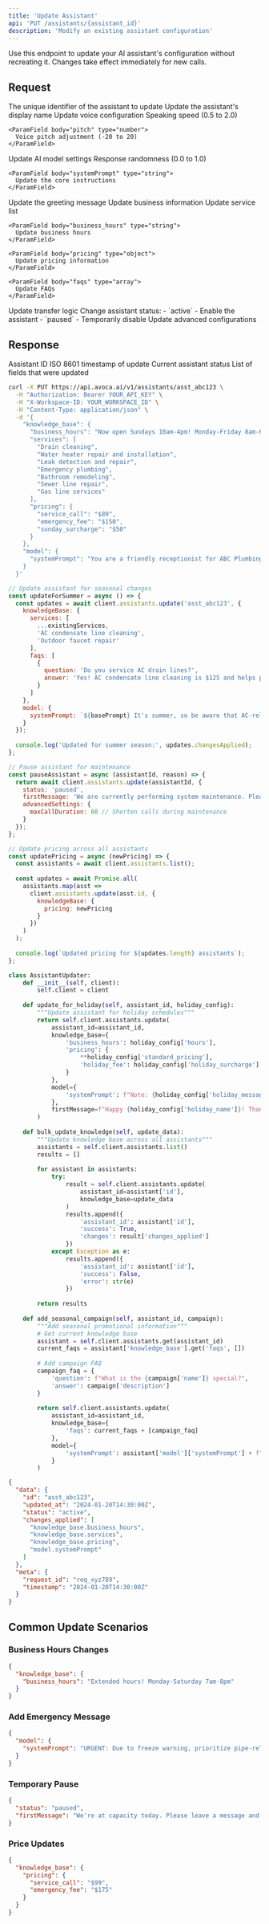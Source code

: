 ```yaml
---
title: 'Update Assistant'
api: 'PUT /assistants/{assistant_id}'
description: 'Modify an existing assistant configuration'
---
```


<Note>
  Use this endpoint to update your AI assistant's configuration without recreating it. Changes take effect immediately for new calls.
</Note>

## Request

<ParamField path="assistant_id" type="string" required>
  The unique identifier of the assistant to update
</ParamField>

<ParamField body="name" type="string">
  Update the assistant's display name
</ParamField>

<ParamField body="voice" type="object">
  Update voice configuration
  
  <Expandable title="properties">
    <ParamField body="speed" type="number">
      Speaking speed (0.5 to 2.0)
    </ParamField>
    
    <ParamField body="pitch" type="number">
      Voice pitch adjustment (-20 to 20)
    </ParamField>
  </Expandable>
</ParamField>

<ParamField body="model" type="object">
  Update AI model settings
  
  <Expandable title="properties">
    <ParamField body="temperature" type="number">
      Response randomness (0.0 to 1.0)
    </ParamField>
    
    <ParamField body="systemPrompt" type="string">
      Update the core instructions
    </ParamField>
  </Expandable>
</ParamField>

<ParamField body="firstMessage" type="string">
  Update the greeting message
</ParamField>

<ParamField body="knowledge_base" type="object">
  Update business information
  
  <Expandable title="properties">
    <ParamField body="services" type="array">
      Update service list
    </ParamField>
    
    <ParamField body="business_hours" type="string">
      Update business hours
    </ParamField>
    
    <ParamField body="pricing" type="object">
      Update pricing information
    </ParamField>
    
    <ParamField body="faqs" type="array">
      Update FAQs
    </ParamField>
  </Expandable>
</ParamField>

<ParamField body="transfer_rules" type="object">
  Update transfer logic
</ParamField>

<ParamField body="status" type="string">
  Change assistant status:
  - `active` - Enable the assistant
  - `paused` - Temporarily disable
</ParamField>

<ParamField body="advanced_settings" type="object">
  Update advanced configurations
</ParamField>

## Response

<ResponseField name="id" type="string">
  Assistant ID
</ResponseField>

<ResponseField name="updated_at" type="string">
  ISO 8601 timestamp of update
</ResponseField>

<ResponseField name="status" type="string">
  Current assistant status
</ResponseField>

<ResponseField name="changes_applied" type="array">
  List of fields that were updated
</ResponseField>

<RequestExample>

```bash cURL
curl -X PUT https://api.avoca.ai/v1/assistants/asst_abc123 \
  -H "Authorization: Bearer YOUR_API_KEY" \
  -H "X-Workspace-ID: YOUR_WORKSPACE_ID" \
  -H "Content-Type: application/json" \
  -d '{
    "knowledge_base": {
      "business_hours": "Now open Sundays 10am-4pm! Monday-Friday 8am-6pm, Saturday 9am-4pm",
      "services": [
        "Drain cleaning",
        "Water heater repair and installation",
        "Leak detection and repair",
        "Emergency plumbing",
        "Bathroom remodeling",
        "Sewer line repair",
        "Gas line services"
      ],
      "pricing": {
        "service_call": "$89",
        "emergency_fee": "$150",
        "sunday_surcharge": "$50"
      }
    },
    "model": {
      "systemPrompt": "You are a friendly receptionist for ABC Plumbing. We now offer Sunday service! Make sure to mention this when customers ask about availability."
    }
  }'
```

```javascript Node.js
// Update assistant for seasonal changes
const updateForSummer = async () => {
  const updates = await client.assistants.update('asst_abc123', {
    knowledgeBase: {
      services: [
        ...existingServices,
        'AC condensate line cleaning',
        'Outdoor faucet repair'
      ],
      faqs: [
        {
          question: 'Do you service AC drain lines?',
          answer: 'Yes! AC condensate line cleaning is $125 and helps prevent water damage.'
        }
      ]
    },
    model: {
      systemPrompt: `${basePrompt} It's summer, so be aware that AC-related plumbing issues are common.`
    }
  });
  
  console.log('Updated for summer season:', updates.changesApplied);
};

// Pause assistant for maintenance
const pauseAssistant = async (assistantId, reason) => {
  return await client.assistants.update(assistantId, {
    status: 'paused',
    firstMessage: 'We are currently performing system maintenance. Please call back in 30 minutes or leave a message.',
    advancedSettings: {
      maxCallDuration: 60 // Shorten calls during maintenance
    }
  });
};

// Update pricing across all assistants
const updatePricing = async (newPricing) => {
  const assistants = await client.assistants.list();
  
  const updates = await Promise.all(
    assistants.map(asst => 
      client.assistants.update(asst.id, {
        knowledgeBase: {
          pricing: newPricing
        }
      })
    )
  );
  
  console.log(`Updated pricing for ${updates.length} assistants`);
};
```

```python Python
class AssistantUpdater:
    def __init__(self, client):
        self.client = client
    
    def update_for_holiday(self, assistant_id, holiday_config):
        """Update assistant for holiday schedules"""
        return self.client.assistants.update(
            assistant_id=assistant_id,
            knowledge_base={
                'business_hours': holiday_config['hours'],
                'pricing': {
                    **holiday_config['standard_pricing'],
                    'holiday_fee': holiday_config['holiday_surcharge']
                }
            },
            model={
                'systemPrompt': f"Note: {holiday_config['holiday_message']}. We have special holiday hours and pricing in effect."
            },
            firstMessage=f"Happy {holiday_config['holiday_name']}! Thank you for calling ABC Plumbing. How can I help you today?"
        )
    
    def bulk_update_knowledge(self, update_data):
        """Update knowledge base across all assistants"""
        assistants = self.client.assistants.list()
        results = []
        
        for assistant in assistants:
            try:
                result = self.client.assistants.update(
                    assistant_id=assistant['id'],
                    knowledge_base=update_data
                )
                results.append({
                    'assistant_id': assistant['id'],
                    'success': True,
                    'changes': result['changes_applied']
                })
            except Exception as e:
                results.append({
                    'assistant_id': assistant['id'],
                    'success': False,
                    'error': str(e)
                })
        
        return results
    
    def add_seasonal_campaign(self, assistant_id, campaign):
        """Add seasonal promotional information"""
        # Get current knowledge base
        assistant = self.client.assistants.get(assistant_id)
        current_faqs = assistant['knowledge_base'].get('faqs', [])
        
        # Add campaign FAQ
        campaign_faq = {
            'question': f"What is the {campaign['name']} special?",
            'answer': campaign['description']
        }
        
        return self.client.assistants.update(
            assistant_id=assistant_id,
            knowledge_base={
                'faqs': current_faqs + [campaign_faq]
            },
            model={
                'systemPrompt': assistant['model']['systemPrompt'] + f"\n\nACTIVE PROMOTION: {campaign['name']} - {campaign['offer']}. Mention this to customers when relevant."
            }
        )
```

</RequestExample>

<ResponseExample>

```json
{
  "data": {
    "id": "asst_abc123",
    "updated_at": "2024-01-20T14:30:00Z",
    "status": "active",
    "changes_applied": [
      "knowledge_base.business_hours",
      "knowledge_base.services",
      "knowledge_base.pricing",
      "model.systemPrompt"
    ]
  },
  "meta": {
    "request_id": "req_xyz789",
    "timestamp": "2024-01-20T14:30:00Z"
  }
}
```

</ResponseExample>

## Common Update Scenarios

### Business Hours Changes
```json
{
  "knowledge_base": {
    "business_hours": "Extended hours! Monday-Saturday 7am-8pm"
  }
}
```

### Add Emergency Message
```json
{
  "model": {
    "systemPrompt": "URGENT: Due to freeze warning, prioritize pipe-related emergencies."
  }
}
```

### Temporary Pause
```json
{
  "status": "paused",
  "firstMessage": "We're at capacity today. Please leave a message and we'll call back ASAP."
}
```

### Price Updates
```json
{
  "knowledge_base": {
    "pricing": {
      "service_call": "$99",
      "emergency_fee": "$175"
    }
  }
}
```